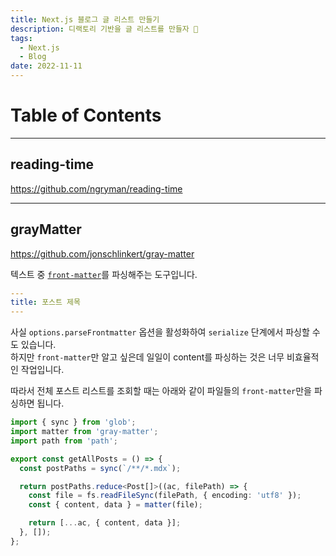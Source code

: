 ```yaml
---
title: Next.js 블로그 글 리스트 만들기
description: 디랙토리 기반을 글 리스트를 만들자 🤔
tags:
  - Next.js
  - Blog
date: 2022-11-11
---
```


# Table of Contents

---

## reading-time

https://github.com/ngryman/reading-time

---

## grayMatter

https://github.com/jonschlinkert/gray-matter

텍스트 중 [`front-matter`](https://jekyllrb.com/docs/front-matter/)를 파싱해주는 도구입니다.

```yaml
---
title: 포스트 제목
---
```

사실 `options.parseFrontmatter` 옵션을 활성화하여 `serialize` 단계에서 파싱할 수도 있습니다.  
하지만 `front-matter`만 알고 싶은데 일일이 content를 파싱하는 것은 너무 비효율적인 작업입니다.

따라서 전체 포스트 리스트를 조회할 때는 아래와 같이 파일들의 `front-matter`만을 파싱하면 됩니다.

```ts {10}
import { sync } from 'glob';
import matter from 'gray-matter';
import path from 'path';

export const getAllPosts = () => {
  const postPaths = sync(`/**/*.mdx`);

  return postPaths.reduce<Post[]>((ac, filePath) => {
    const file = fs.readFileSync(filePath, { encoding: 'utf8' });
    const { content, data } = matter(file);

    return [...ac, { content, data }];
  }, []);
};
```
